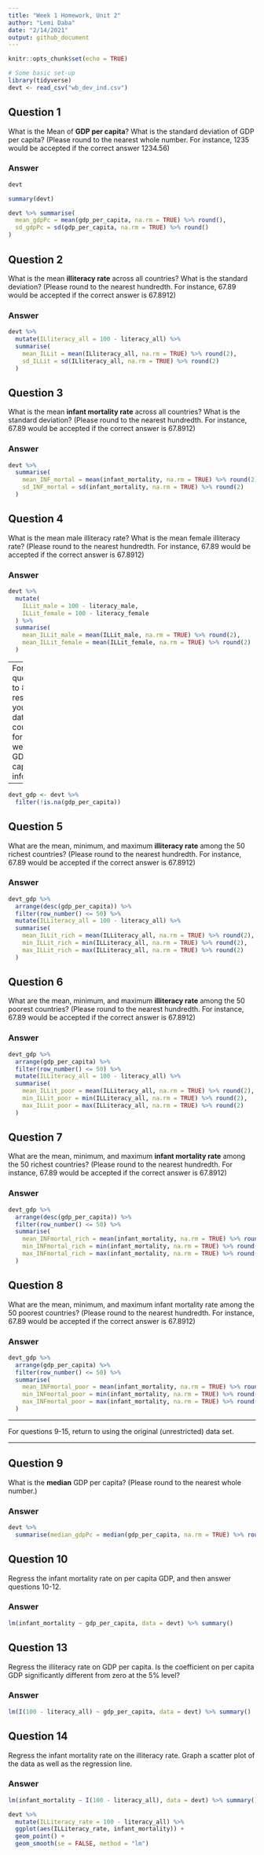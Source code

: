 ```yaml
---
title: "Week 1 Homework, Unit 2"
author: "Lemi Daba"
date: "2/14/2021"
output: github_document
---
```


```r
knitr::opts_chunk$set(echo = TRUE)
```


```r
# Some basic set-up
library(tidyverse)
devt <- read_csv("wb_dev_ind.csv")
```




## Question 1

What is the Mean of **GDP per capita**? What is the standard deviation of GDP per capita? (Please round to the nearest whole number. For instance, 1235 would be accepted if the correct answer 1234.56)

### Answer

```r
devt
```


```r
summary(devt)
```

```r
devt %>% summarise(
  mean_gdpPc = mean(gdp_per_capita, na.rm = TRUE) %>% round(),
  sd_gdpPc = sd(gdp_per_capita, na.rm = TRUE) %>% round()
)
```


## Question 2

What is the mean **illiteracy rate** across all countries? What is the standard deviation? (Please round to the nearest hundredth. For instance, 67.89 would be accepted if the correct answer is 67.8912)

### Answer

```r
devt %>%
  mutate(ILliteracy_all = 100 - literacy_all) %>%
  summarise(
    mean_ILLit = mean(ILliteracy_all, na.rm = TRUE) %>% round(2),
    sd_ILLit = sd(ILliteracy_all, na.rm = TRUE) %>% round(2)
  )
```

## Question 3

What is the mean **infant mortality rate** across all countries? What is the standard deviation? (Please round to the nearest hundredth. For instance, 67.89 would be accepted if the correct answer is 67.8912)

### Answer

```r
devt %>%
  summarise(
    mean_INF_mortal = mean(infant_mortality, na.rm = TRUE) %>% round(2),
    sd_INF_mortal = sd(infant_mortality, na.rm = TRUE) %>% round(2)
  )
```

## Question 4

What is the mean male illiteracy rate? What is the mean female illiteracy rate? (Please round to the nearest hundredth. For instance, 67.89 would be accepted if the correct answer is 67.8912)

### Answer

```r
devt %>%
  mutate(
    ILLit_male = 100 - literacy_male,
    ILLit_female = 100 - literacy_female
  ) %>%
  summarise(
    mean_ILLit_male = mean(ILLit_male, na.rm = TRUE) %>% round(2),
    mean_ILLit_female = mean(ILLit_female, na.rm = TRUE) %>% round(2)
  )
```

---
For questions 5 to 8, restrict your dataset to countries for which we have GDP per capita information.

---

```r
devt_gdp <- devt %>%
  filter(!is.na(gdp_per_capita))
```

## Question 5

What are the mean, minimum, and maximum **illiteracy rate** among the 50 richest countries? (Please round to the nearest hundredth. For instance, 67.89 would be accepted if the correct answer is 67.8912)

### Answer

```r
devt_gdp %>%
  arrange(desc(gdp_per_capita)) %>%
  filter(row_number() <= 50) %>%
  mutate(ILLiteracy_all = 100 - literacy_all) %>%
  summarise(
    mean_ILLit_rich = mean(ILLiteracy_all, na.rm = TRUE) %>% round(2),
    min_ILLit_rich = min(ILLiteracy_all, na.rm = TRUE) %>% round(2),
    max_ILLit_rich = max(ILLiteracy_all, na.rm = TRUE) %>% round(2)
  )
```

## Question 6

What are the mean, minimum, and maximum **illiteracy rate** among the 50 poorest countries? (Please round to the nearest hundredth. For instance, 67.89 would be accepted if the correct answer is 67.8912)

### Answer

```r
devt_gdp %>%
  arrange(gdp_per_capita) %>%
  filter(row_number() <= 50) %>%
  mutate(ILLiteracy_all = 100 - literacy_all) %>%
  summarise(
    mean_ILLit_poor = mean(ILLiteracy_all, na.rm = TRUE) %>% round(2),
    min_ILLit_poor = min(ILLiteracy_all, na.rm = TRUE) %>% round(2),
    max_ILLit_poor = max(ILLiteracy_all, na.rm = TRUE) %>% round(2)
  )
```

## Question 7

What are the mean, minimum, and maximum **infant mortality rate** among the 50 richest countries? (Please round to the nearest hundredth. For instance, 67.89 would be accepted if the correct answer is 67.8912)

### Answer

```r
devt_gdp %>%
  arrange(desc(gdp_per_capita)) %>%
  filter(row_number() <= 50) %>%
  summarise(
    mean_INFmortal_rich = mean(infant_mortality, na.rm = TRUE) %>% round(2),
    min_INFmortal_rich = min(infant_mortality, na.rm = TRUE) %>% round(2),
    max_INFmortal_rich = max(infant_mortality, na.rm = TRUE) %>% round(2)
  )
```

## Question 8

What are the mean, minimum, and maximum infant mortality rate among the 50 poorest countries? (Please round to the nearest hundredth. For instance, 67.89 would be accepted if the correct answer is 67.8912)

### Answer

```r
devt_gdp %>%
  arrange(gdp_per_capita) %>%
  filter(row_number() <= 50) %>%
  summarise(
    mean_INFmortal_poor = mean(infant_mortality, na.rm = TRUE) %>% round(2),
    min_INFmortal_poor = min(infant_mortality, na.rm = TRUE) %>% round(2),
    max_INFmortal_poor = max(infant_mortality, na.rm = TRUE) %>% round(2)
  )
```

---

For questions 9-15, return to using the original (unrestricted) data set.

---

## Question 9

What is the **median** GDP per capita? (Please round to the nearest whole number.)

### Answer

```r
devt %>%
  summarise(median_gdpPc = median(gdp_per_capita, na.rm = TRUE) %>% round())
```

## Question 10

Regress the infant mortality rate on per capita GDP, and then answer questions 10-12.

### Answer

```r
lm(infant_mortality ~ gdp_per_capita, data = devt) %>% summary()
```

## Question 13

Regress the illiteracy rate on GDP per capita. Is the coefficient on per capita GDP significantly different from zero at the 5% level?

### Answer

```r
lm(I(100 - literacy_all) ~ gdp_per_capita, data = devt) %>% summary()
```

## Question 14

Regress the infant mortality rate on the illiteracy rate. Graph a scatter plot of the data as well as the regression line.

### Answer

```r
lm(infant_mortality ~ I(100 - literacy_all), data = devt) %>% summary()
```

```r
devt %>%
  mutate(ILLiteracy_rate = 100 - literacy_all) %>%
  ggplot(aes(ILLiteracy_rate, infant_mortality)) +
  geom_point() +
  geom_smooth(se = FALSE, method = "lm")
```

















